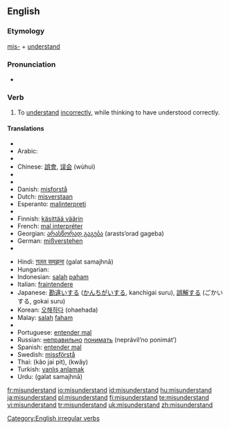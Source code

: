 {{wikipedia}}
==English==
===Etymology===
[[mis-]] + [[understand]]

===Pronunciation===
*{{IPA|/mɪsɜndər'stεnd/}}

===Verb===
{{en-verb|misunderstands|misunderstanding|misunderstood}}

# To [[understand]] [[incorrectly]], while thinking to have understood correctly.

====Translations====
{{trans-top|to understand incorrectly, while thinking to have understood correctly}}
*{{trreq|Albanian}}
*Arabic: {{Arab|[[اساء الفهم]]}} {{IPAchar|(’asá’a-l-fáhem)}}
*{{trreq|Armenian}}
*Chinese: [[誤會]], [[误会]] (wùhuì)
*{{trreq|Croatian}}
*{{trreq|Czech}}
*Danish: [[misforstå]]
*Dutch: [[misverstaan]]
*Esperanto: [[malinterpreti]]
*{{trreq|Estonian}}
*Finnish: [[käsittää väärin]]
*French: [[mal interpréter]]
*Georgian: [[არასწორად გაგება]] (arasts‘orad gageba)
*German: [[mißverstehen]]
*{{trreq|Hebrew}}
{{trans-mid}}
*Hindi: [[ग़लत समझना]] (<u>g</u>alat samajhnā)
*Hungarian: {{t|hu|félreért}}
*Indonesian: [[salah]] [[paham]]
*Italian: [[fraintendere]]
*Japanese: [[勘違い]]する ([[かんちがい]]する, kanchigai suru), [[誤解]]する (ごかいする, gokai suru)
*Korean: [[오해하다]] (ohaehada)
*Malay: [[salah]] [[faham]]
*{{trreq|Mongolian}}
*Portuguese: [[entender mal]]
*Russian: [[неправильно]] [[понимать]] (neprávil’no ponimát’)
*Spanish: [[entender mal]]
*Swedish: [[missförstå]]
*Thai: {{Thai|[[เข้าใจผิด]]}} (kâo jai pìt), {{Thai|[[เขว]]}} (kwăy)
*Turkish: [[yanlış anlamak]]
*Urdu: {{URchar|[[غلط سمجھنا]]}} (<u>g</u>alat samajhnā)
{{trans-bottom}}

[[Category:English irregular verbs]]

[[fr:misunderstand]]
[[io:misunderstand]]
[[id:misunderstand]]
[[hu:misunderstand]]
[[ja:misunderstand]]
[[pl:misunderstand]]
[[fi:misunderstand]]
[[te:misunderstand]]
[[vi:misunderstand]]
[[tr:misunderstand]]
[[uk:misunderstand]]
[[zh:misunderstand]]